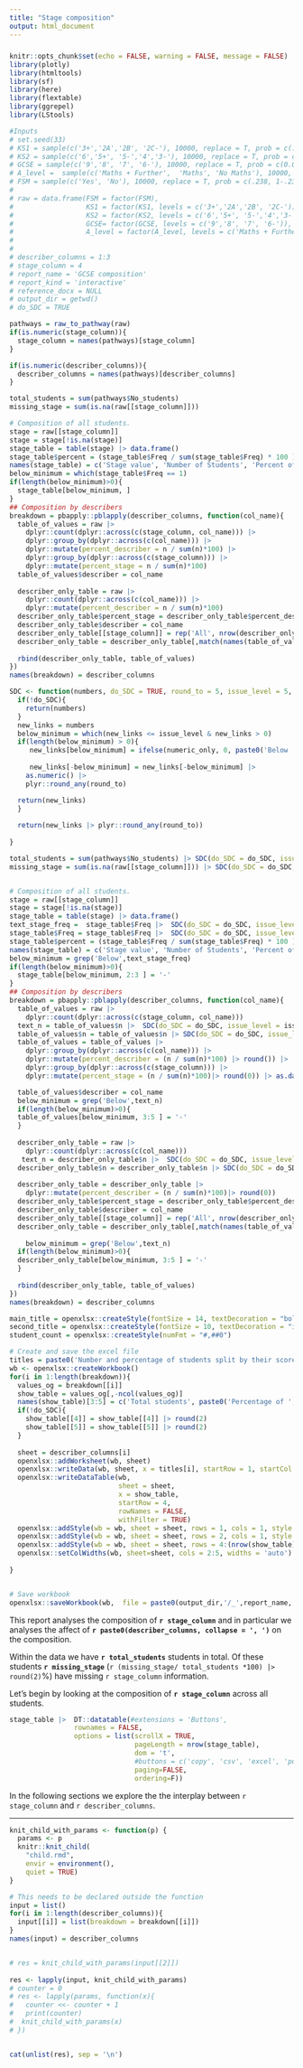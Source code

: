 ```yaml
---
title: "Stage composition"
output: html_document
---
```


##### {-}
```r
knitr::opts_chunk$set(echo = FALSE, warning = FALSE, message = FALSE)
library(plotly)
library(htmltools)
library(sf)
library(here)
library(flextable)
library(ggrepel)
library(LStools)
```

```r
#Inputs
# set.seed(33)
# KS1 = sample(c('3+','2A','2B', '2C-'), 10000, replace = T, prob = c(.21,.28,.26,.25))
# KS2 = sample(c('6','5+', '5-','4','3-'), 10000, replace = T, prob = c(0.03, 0.15, 0.22, 0.46, 0.13))
# GCSE = sample(c('9','8', '7', '6-'), 10000, replace = T, prob = c(0.03, 0.07, 0.10, 0.80))
# A_level =  sample(c('Maths + Further',  'Maths', 'No Maths'), 10000, replace = T, prob = c(0.02, 0.09, 0.89))
# FSM = sample(c('Yes', 'No'), 10000, replace = T, prob = c(.238, 1-.238))
# 
# raw = data.frame(FSM = factor(FSM),
#                  KS1 = factor(KS1, levels = c('3+','2A','2B', '2C-')),
#                  KS2 = factor(KS2, levels = c('6','5+', '5-','4','3-')),
#                  GCSE= factor(GCSE, levels = c('9','8', '7', '6-')), 
#                  A_level = factor(A_level, levels = c('Maths + Further',  'Maths', 'No Maths')))
# 
# 
# describer_columns = 1:3
# stage_column = 4
# report_name = 'GCSE composition'
# report_kind = 'interactive'
# reference_docx = NULL
# output_dir = getwd()
# do_SDC = TRUE

pathways = raw_to_pathway(raw)
if(is.numeric(stage_column)){
  stage_column = names(pathways)[stage_column]
}

if(is.numeric(describer_columns)){
  describer_columns = names(pathways)[describer_columns]
}

```

```r
total_students = sum(pathways$No_students)
missing_stage = sum(is.na(raw[[stage_column]]))

# Composition of all students.
stage = raw[[stage_column]]
stage = stage[!is.na(stage)]
stage_table = table(stage) |> data.frame()
stage_table$percent = (stage_table$Freq / sum(stage_table$Freq) * 100 ) |> round(2)
names(stage_table) = c('Stage value', 'Number of Students', 'Percent of Students')
below_minimum = which(stage_table$Freq == 1)
if(length(below_minimum)>0){
  stage_table[below_minimum, ]
}
## Composition by describers
breakdown = pbapply::pblapply(describer_columns, function(col_name){
  table_of_values = raw |>
    dplyr::count(dplyr::across(c(stage_column, col_name))) |>
    dplyr::group_by(dplyr::across(c(col_name))) |>
    dplyr::mutate(percent_describer = n / sum(n)*100) |>
    dplyr::group_by(dplyr::across(c(stage_column))) |>
    dplyr::mutate(percent_stage = n / sum(n)*100)
  table_of_values$describer = col_name
  
  describer_only_table = raw |>
    dplyr::count(dplyr::across(c(col_name))) |>
    dplyr::mutate(percent_describer = n / sum(n)*100) 
  describer_only_table$percent_stage = describer_only_table$percent_describer
  describer_only_table$describer = col_name
  describer_only_table[[stage_column]] = rep('All', nrow(describer_only_table))
  describer_only_table = describer_only_table[,match(names(table_of_values), names(describer_only_table))]
  
  rbind(describer_only_table, table_of_values)
})
names(breakdown) = describer_columns

```

```r
SDC <- function(numbers, do_SDC = TRUE, round_to = 5, issue_level = 5, numeric_only = T){
  if(!do_SDC){
    return(numbers)
  }
  new_links = numbers
  below_minimum = which(new_links <= issue_level & new_links > 0)
  if(length(below_minimum) > 0){
     new_links[below_minimum] = ifelse(numeric_only, 0, paste0('Below ', issue_level))
     
     new_links[-below_minimum] = new_links[-below_minimum] |>
    as.numeric() |>
    plyr::round_any(round_to)

  return(new_links)
  }
 
  return(new_links |> plyr::round_any(round_to))
  
}

total_students = sum(pathways$No_students) |> SDC(do_SDC = do_SDC, issue_level = issue_level, numeric_only = F, round_to = round_to)
missing_stage = sum(is.na(raw[[stage_column]])) |> SDC(do_SDC = do_SDC, issue_level = issue_level, numeric_only = F, round_to = round_to) 


# Composition of all students.
stage = raw[[stage_column]]
stage = stage[!is.na(stage)]
stage_table = table(stage) |> data.frame()
text_stage_freq =  stage_table$Freq |>  SDC(do_SDC = do_SDC, issue_level = issue_level,numeric_only = F, round_to = round_to)
stage_table$Freq = stage_table$Freq |>  SDC(do_SDC = do_SDC, issue_level = issue_level, round_to = round_to)
stage_table$percent = (stage_table$Freq / sum(stage_table$Freq) * 100 ) |> round(0)
names(stage_table) = c('Stage value', 'Number of Students', 'Percent of Students')
below_minimum = grep('Below',text_stage_freq)
if(length(below_minimum)>0){
  stage_table[below_minimum, 2:3 ] = '-'
}
## Composition by describers
breakdown = pbapply::pblapply(describer_columns, function(col_name){
  table_of_values = raw |>
    dplyr::count(dplyr::across(c(stage_column, col_name)))
  text_n = table_of_values$n |>  SDC(do_SDC = do_SDC, issue_level = issue_level,numeric_only = F,  round_to = round_to)
  table_of_values$n = table_of_values$n |> SDC(do_SDC = do_SDC, issue_level = issue_level, round_to = round_to)
  table_of_values = table_of_values |>
    dplyr::group_by(dplyr::across(c(col_name))) |>
    dplyr::mutate(percent_describer = (n / sum(n)*100) |> round()) |>
    dplyr::group_by(dplyr::across(c(stage_column))) |>
    dplyr::mutate(percent_stage = (n / sum(n)*100)|> round(0)) |> as.data.frame()

  table_of_values$describer = col_name
  below_minimum = grep('Below',text_n)
  if(length(below_minimum)>0){
  table_of_values[below_minimum, 3:5 ] = '-'
  }
  
  describer_only_table = raw |>
    dplyr::count(dplyr::across(c(col_name)))
   text_n = describer_only_table$n |>  SDC(do_SDC = do_SDC, issue_level = issue_level,numeric_only = F, round_to = round_to)
  describer_only_table$n = describer_only_table$n |> SDC(do_SDC = do_SDC, issue_level = issue_level, round_to = round_to)
  
  describer_only_table = describer_only_table |>
    dplyr::mutate(percent_describer = (n / sum(n)*100)|> round(0)) 
  describer_only_table$percent_stage = describer_only_table$percent_describer
  describer_only_table$describer = col_name
  describer_only_table[[stage_column]] = rep('All', nrow(describer_only_table))
  describer_only_table = describer_only_table[,match(names(table_of_values), names(describer_only_table))]
  
    below_minimum = grep('Below',text_n)
  if(length(below_minimum)>0){
  describer_only_table[below_minimum, 3:5 ] = '-'
  }
  
  rbind(describer_only_table, table_of_values)
})
names(breakdown) = describer_columns

```

```r
main_title = openxlsx::createStyle(fontSize = 14, textDecoration = "bold", halign = "left")
second_title = openxlsx::createStyle(fontSize = 10, textDecoration = "italic", halign = "left")
student_count = openxlsx::createStyle(numFmt = "#,##0")

# Create and save the excel file
titles = paste0('Number and percentage of students split by their scores/demographics in ', stage_column, ' and ', describer_columns)
wb <- openxlsx::createWorkbook()
for(i in 1:length(breakdown)){
  values_og = breakdown[[i]]
  show_table = values_og[,-ncol(values_og)]
  names(show_table)[3:5] = c('Total students', paste0('Percentage of ', describer_columns[i] ),  paste0('Percentage of ', stage_column))
  if(!do_SDC){
    show_table[[4]] = show_table[[4]] |> round(2)
    show_table[[5]] = show_table[[5]] |> round(2)  
  }
  
  sheet = describer_columns[i]
  openxlsx::addWorksheet(wb, sheet)
  openxlsx::writeData(wb, sheet, x = titles[i], startRow = 1, startCol = 1)
  openxlsx::writeDataTable(wb,
                           sheet = sheet,
                           x = show_table,
                           startRow = 4,
                           rowNames = FALSE,
                           withFilter = TRUE)
  openxlsx::addStyle(wb = wb, sheet = sheet, rows = 1, cols = 1, style = main_title)
  openxlsx::addStyle(wb = wb, sheet = sheet, rows = 2, cols = 1, style = second_title)
  openxlsx::addStyle(wb = wb, sheet = sheet, rows = 4:(nrow(show_table)+4), cols = 3, style = student_count)
  openxlsx::setColWidths(wb, sheet=sheet, cols = 2:5, widths = 'auto')
  
}


# Save workbook
openxlsx::saveWorkbook(wb,  file = paste0(output_dir,'/_',report_name, '_stage_composition.xlsx'), overwrite = TRUE)
```
This report analyses the composition of **`r stage_column`** and in particular we analyses the affect of **`r paste0(describer_columns, collapse = ', ')`** on the composition. 

Within the data we have **`r total_students`** students in total. Of these students **`r missing_stage`** (`r (missing_stage/ total_students *100) |> round(2)`%) have missing `r stage_column` information. 

Let's begin by looking at the composition of **`r stage_column`** across all students.

```r
stage_table |>  DT::datatable(#extensions = 'Buttons',
                rownames = FALSE,
                options = list(scrollX = TRUE,
                               pageLength = nrow(stage_table),
                               dom = 't',
                               #buttons = c('copy', 'csv', 'excel', 'pdf'),
                               paging=FALSE,
                               ordering=F))
```

In the following sections we explore the the interplay between `r stage_column` and `r describer_columns`.

***

<!-- Loop over all describer columns and add the information  -->

```r
knit_child_with_params <- function(p) {
  params <- p
  knitr::knit_child(
    "child.rmd",
    envir = environment(),
    quiet = TRUE)
}

# This needs to be declared outside the function
input = list()
for(i in 1:length(describer_columns)){
  input[[i]] = list(breakdown = breakdown[[i]])
}
names(input) = describer_columns


# res = knit_child_with_params(input[[2]])
          
res <- lapply(input, knit_child_with_params)
# counter = 0
# res <- lapply(params, function(x){
#   counter <<- counter + 1
#   print(counter)
#  knit_child_with_params(x) 
# })


cat(unlist(res), sep = '\n')
```
